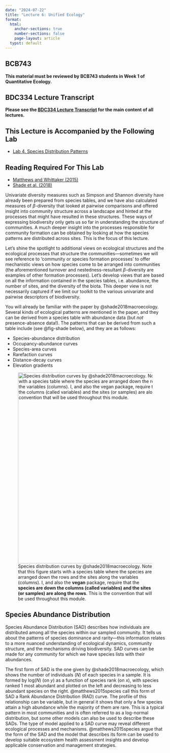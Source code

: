 ```yaml
---
date: "2024-07-22"
title: "Lecture 6: Unified Ecology"
format:
  html:
    anchor-sections: true
    number-sections: false
    page-layout: article
  typst: default
---
```


::: callout-note
## BCB743

**This material must be reviewed by BCB743 students in Week 1 of
Quantitative Ecology.**
:::

::: callout-note
## BDC334 Lecture Transcript

**Please see the [BDC334 Lecture Transcript](BDC334-Lecture-Transcripts.qmd) for the main content of all lectures.**
:::

::: callout-tip
## This Lecture is Accompanied by the Following Lab

- [Lab 4. Species Distribution Patterns](Lab-04-biodiversity2.qmd)
:::

::: callout-tip
## Reading Required For This Lab

- [Matthews and Whittaker (2015)](../docs/Matthews_and_Whittaker_2015.pdf)
- [Shade et al. (2018)](../docs/Shade_et_al_2018.pdf)
:::


Univariate diversity measures such as Simpson and Shannon diversity have already been prepared from species tables, and we have also calculated measures of $\beta$-diversity that looked at pairwise comparisons and offered insight into community structure across a landscape and hinted at the processes that might have resulted in these structures. These ways of expressing biodiversity only gets us so far in understanding the structure of communities. A much deeper insight into the processes responsible for community formation can be obtained by looking at how the species patterns are distributed across sites. This is the focus of this lecture.

Let's shine the spotlight to additional views on ecological structures and the ecological processes that structure the communities---sometimes we will see reference to 'community or species formation processes' to offer mechanistic views on how species come to be arranged into communities (the aforementioned turnover and nestedness-resultant $\beta$-diversity are examples of other formation processes). Let's develop views that are based on all the information contained in the species tables, i.e. abundance, the number of sites, and the diversity of the biota. This deeper view is not necessarily captured if we limit our toolkit to the various univariate and pairwise descriptors of biodiversity.

You will already be familiar with the paper by @shade2018macroecology. Several kinds of ecological patterns are mentioned in the paper, and they can be derived from a species table with abundance data (but *not* presence-absence data!). The patterns that can be derived from such a table include (see @fig-shade below), and they are as follows:

* Species-abundance distribution
* Occupancy-abundance curves
* Species-area curves
* Rarefaction curves
* Distance-decay curves
* Elevation gradients

![Species distribution curves by @shade2018macroecology. [Note that this figure starts with a species table where the species are arranged down the rows and the sites along the variables (columns). I, and also the **vegan** package, require that the **species are down the columns (called variables) and the sites (or samples) are along the rows**. This is the convention that will be used throughout this module.]{.my-highlight}](../images/Shade_et_al_2018_Fig_1.png){#fig-shade fig-align="center" width="600"}

## Species Abundance Distribution

Species Abundance Distribution (SAD) describes how individuals are distributed among all the species within our sampled community. It tells us about the patterns of species dominance and rarity---this information relates to a more nuanced understanding of ecological dynamics, community structure, and the mechanisms driving biodiversity. SAD curves can be made for any community for which we have species lists with their abundances.

The first form of SAD is the one given by @shade2018macroecology, which shows the number of individuals (*N*) of each species in a sample. It is formed by log(*N*) (on *y*) as a function of species rank (on *x*), with species ranked 1 most abundant and plotted on the left and decreasing to less abundant species on the right. @matthews2015species call this form of SAD a Rank Abundance Distribution (RAD) curve. The profile of this relationship can be variable, but in general it shows that only a few species attain a high abundance while the majority of them are rare. This is a typical pattern in most communities and is often referred to as a log-normal distribution, but some other models can also be used to describe these SADs. The type of model applied to a SAD curve may reveal different ecological processes and mechanisms. @matthews2015species argue that the form of the SAD and the model that describes its form can be used to develop suitable ecosystem health assessment insights and develop applicable conservation and management strategies.

